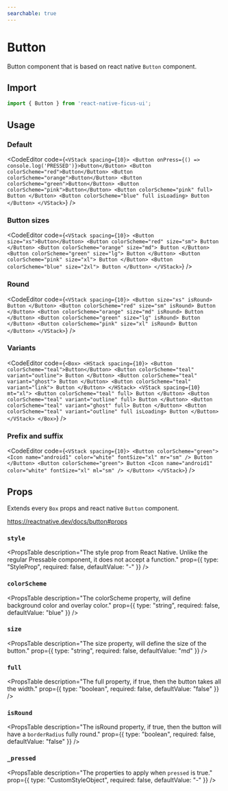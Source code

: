 ```yaml
---
searchable: true
---
```




# Button

Button component that is based on react native `Button` component.

## Import

```js
import { Button } from 'react-native-ficus-ui';
```

## Usage

### Default

<CodeEditor code={`<VStack spacing={10}>
  <Button onPress={() => console.log('PRESSED')}>Button</Button>
  <Button colorScheme="red">Button</Button>
  <Button colorScheme="orange">Button</Button>
  <Button colorScheme="green">Button</Button>
  <Button colorScheme="pink">Button</Button>
  <Button colorScheme="pink" full>
    Button
  </Button>
  <Button colorScheme="blue" full isLoading>
    Button
  </Button>
</VStack>`} />

### Button sizes

<CodeEditor code={`<VStack spacing={10}>
  <Button size="xs">Button</Button>
  <Button colorScheme="red" size="sm">
    Button
  </Button>
  <Button colorScheme="orange" size="md">
    Button
  </Button>
  <Button colorScheme="green" size="lg">
    Button
  </Button>
  <Button colorScheme="pink" size="xl">
    Button
  </Button>
  <Button colorScheme="blue" size="2xl">
    Button
  </Button>
</VStack>`} />

### Round

<CodeEditor code={`<VStack spacing={10}>
  <Button size="xs" isRound>
    Button
  </Button>
  <Button colorScheme="red" size="sm" isRound>
    Button
  </Button>
  <Button colorScheme="orange" size="md" isRound>
    Button
  </Button>
  <Button colorScheme="green" size="lg" isRound>
    Button
  </Button>
  <Button colorScheme="pink" size="xl" isRound>
    Button
  </Button>
</VStack>`} />

### Variants

<CodeEditor code={`<Box>
  <HStack spacing={10}>
    <Button colorScheme="teal">Button</Button>
    <Button colorScheme="teal" variant="outline">
      Button
    </Button>
    <Button colorScheme="teal" variant="ghost">
      Button
    </Button>
    <Button colorScheme="teal" variant="link">
      Button
    </Button>
  </HStack>
  <VStack spacing={10} mt="xl">
    <Button colorScheme="teal" full>
      Button
    </Button>
    <Button colorScheme="teal" variant="outline" full>
      Button
    </Button>
    <Button colorScheme="teal" variant="ghost" full>
      Button
    </Button>
    <Button colorScheme="teal" variant="outline" full isLoading>
      Button
    </Button>
  </VStack>
</Box>`} />

### Prefix and suffix

<CodeEditor code={`<VStack spacing={10}>
  <Button colorScheme="green">
    <Icon name="android1" color="white" fontSize="xl" mr="sm" />
    Button
  </Button>
  <Button colorScheme="green">
    Button
    <Icon name="android1" color="white" fontSize="xl" ml="sm" />
  </Button>
</VStack>`} />

## Props

Extends every `Box` props and react native `Button` component.

https://reactnative.dev/docs/button#props

### `style`
<PropsTable
description="The style prop from React Native. Unlike the regular Pressable component, it does not accept a function."
 prop={{ type: "StyleProp<ViewStyle>", required: false, defaultValue: "-" }}
/>

### `colorScheme`
<PropsTable
description="The colorScheme property, will define background color and overlay color."
 prop={{ type: "string", required: false, defaultValue: "blue" }}
/>

### `size`
<PropsTable
  description="The size property, will define the size of the button."
  prop={{ type: "string", required: false, defaultValue: "md" }}
/>

### `full`
<PropsTable
description="The full property, if true, then the button takes all the width."
 prop={{ type: "boolean", required: false, defaultValue: "false" }}
/>

### `isRound`
<PropsTable
description="The isRound property, if true, then the button will have a `borderRadius` fully round."
 prop={{ type: "boolean", required: false, defaultValue: "false" }}
/>

### `_pressed`
<PropsTable
  description="The properties to apply when `pressed` is true."
  prop={{ type: "CustomStyleObject", required: false, defaultValue: "-" }}
/>
